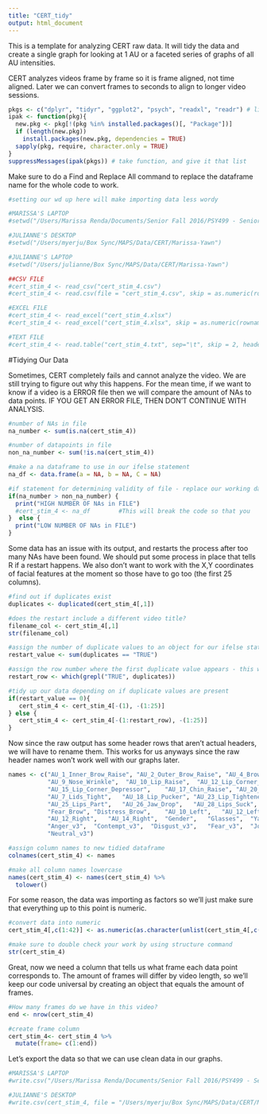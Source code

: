 ```yaml
---
title: "CERT_tidy"
output: html_document
---
```


This is a template for analyzing CERT raw data. It will tidy the data and create a single graph for looking at 1 AU or a faceted series of graphs of all AU intensities.

CERT analyzes videos frame by frame so it is frame aligned, not time aligned. Later we can convert frames to seconds to align to longer video sessions.

```r
pkgs <- c("dplyr", "tidyr", "ggplot2", "psych", "readxl", "readr") # list packages needed
ipak <- function(pkg){
  new.pkg <- pkg[!(pkg %in% installed.packages()[, "Package"])]
  if (length(new.pkg)) 
    install.packages(new.pkg, dependencies = TRUE)
  sapply(pkg, require, character.only = TRUE)
}
suppressMessages(ipak(pkgs)) # take function, and give it that list
```

Make sure to do a Find and Replace All command to replace the dataframe name for the whole code to work.

```r
#setting our wd up here will make importing data less wordy

#MARISSA'S LAPTOP
#setwd("/Users/Marissa Renda/Documents/Senior Fall 2016/PSY499 - Senior Thesis/CERT/cert_stim")

#JULIANNE'S DESKTOP
#setwd("/Users/myerju/Box Sync/MAPS/Data/CERT/Marissa-Yawn")

#JULIANNE'S LAPTOP
#setwd("/Users/julianne/Box Sync/MAPS/Data/CERT/Marissa-Yawn")

```

```r
##CSV FILE
#cert_stim_4 <- read_csv("cert_stim_4.csv")
#cert_stim_4 <- read.csv(file = "cert_stim_4.csv", skip = as.numeric(rownames(cert_stim_4[which(cert_stim_4[,1]=='File'),])[1]), na="NaN")

#EXCEL FILE
#cert_stim_4 <- read_excel("cert_stim_4.xlsx")
#cert_stim_4 <- read_excel("cert_stim_4.xlsx", skip = as.numeric(rownames(cert_stim_4[which(cert_stim_4[,1]=='File'),])[1]), na = "NaN")

#TEXT FILE
#cert_stim_4 <- read.table("cert_stim_4.txt", sep="\t", skip = 2, header = FALSE, na.strings = "NaN")
```


#Tidying Our Data

Sometimes, CERT completely fails and cannot analyze the video. We are still trying to figure out why this happens. For the mean time, if we want to know if a video is a ERROR file then we will compare the amount of NAs to data points. IF YOU GET AN ERROR FILE, THEN DON'T CONTINUE WITH ANALYSIS.

```r
#number of NAs in file
na_number <- sum(is.na(cert_stim_4))

#number of datapoints in file
non_na_number <- sum(!is.na(cert_stim_4))

#make a na dataframe to use in our ifelse statement
na_df <- data.frame(a = NA, b = NA, C = NA)

#if statement for determining validity of file - replace our working dataframe with some NA dataframe to stop any more analysis on an incorrect dataset.
if(na_number > non_na_number) {
  print("HIGH NUMBER OF NAs in FILE") 
  #cert_stim_4 <- na_df        #This will break the code so that you     cannot run any of the other analyses on faulty data.
}  else {
  print("LOW NUMBER OF NAs in FILE")
}
```


Some data has an issue with its output, and restarts the process after too many NAs have been found. We should put some process in place that tells R if a restart happens. We also don't want to work with the X,Y coordinates of facial features at the moment so those have to go too (the first 25 columns).

```r
#find out if duplicates exist
duplicates <- duplicated(cert_stim_4[,1]) 

#does the restart include a different video title?
filename_col <- cert_stim_4[,1]
str(filename_col)

#assign the number of duplicate values to an object for our ifelse statement
restart_value <- sum(duplicates == "TRUE")

#assign the row number where the first duplicate value appears - this will tell us where we want to cut our rows
restart_row <- which(grepl("TRUE", duplicates))

#tidy up our data depending on if duplicate values are present
if(restart_value == 0){
   cert_stim_4 <- cert_stim_4[-(1), -(1:25)]
} else {
   cert_stim_4 <- cert_stim_4[-(1:restart_row), -(1:25)]
}
```


Now since the raw output has some header rows that aren't actual headers, we will have to rename them. This works for us anyways since the raw header names won't work well with our graphs later.
```r
names <- c("AU_1_Inner_Brow_Raise", "AU_2_Outer_Brow_Raise", "AU_4_Brow_Lower",  "AU_5_Eye_Widen",
           "AU_9_Nose_Wrinkle",  "AU_10_Lip_Raise",  "AU_12_Lip_Corner_Pull",	"AU_14_Dimpler",	
           "AU_15_Lip_Corner_Depressor",	"AU_17_Chin_Raise",	"AU_20_Lip_stretch",	"AU_6_Cheek_Raise",
           "AU_7_Lids_Tight",	"AU_18_Lip_Pucker",	"AU_23_Lip_Tightener",	"AU_24_Lip_Presser",
           "AU_25_Lips_Part",	"AU_26_Jaw_Drop",	"AU_28_Lips_Suck",	"AU_45_Blink/Eye_Closure",
           "Fear_Brow",	"Distress_Brow",	"AU_10_Left",	"AU_12_Left",	"AU_14_Left",	"AU_10_Right",
           "AU_12_Right",	"AU_14_Right",	"Gender",	"Glasses",	"Yaw",	"Pitch",	"Roll",	"Smile_Detector",
           "Anger_v3",	"Contempt_v3",	"Disgust_v3",	"Fear_v3",	"Joy_v3",	"Sad_v3",	"Surprise_v3",	
           "Neutral_v3")

#assign column names to new tidied dataframe
colnames(cert_stim_4) <- names

#make all column names lowercase
names(cert_stim_4) <- names(cert_stim_4) %>%
  tolower() 
```

For some reason, the data was importing as factors so we'll just make sure that everything up to this point is numeric.
```r
#convert data into numeric
cert_stim_4[,c(1:42)] <- as.numeric(as.character(unlist(cert_stim_4[,c(1:42)])))

#make sure to double check your work by using structure command
str(cert_stim_4)
```

Great, now we need a column that tells us what frame each data point corresponds to. The amount of frames will differ by video length, so we'll keep our code universal by creating an object that equals the amount of frames.
```r
#How many frames do we have in this video?
end <- nrow(cert_stim_4)

#create frame column
cert_stim_4<- cert_stim_4 %>%   
  mutate(frame= c(1:end))
```


Let's export the data so that we can use clean data in our graphs.
```r
#MARISSA'S LAPTOP
#write.csv("/Users/Marissa Renda/Documents/Senior Fall 2016/PSY499 - Senior Thesis/CERT/cert_stim/cert_stim_4_clean.csv")

#JULIANNE'S DESKTOP
#write.csv(cert_stim_4, file = "/Users/myerju/Box Sync/MAPS/Data/CERT/Marissa-Yawn/cert_stim_4_clean.csv")
```


